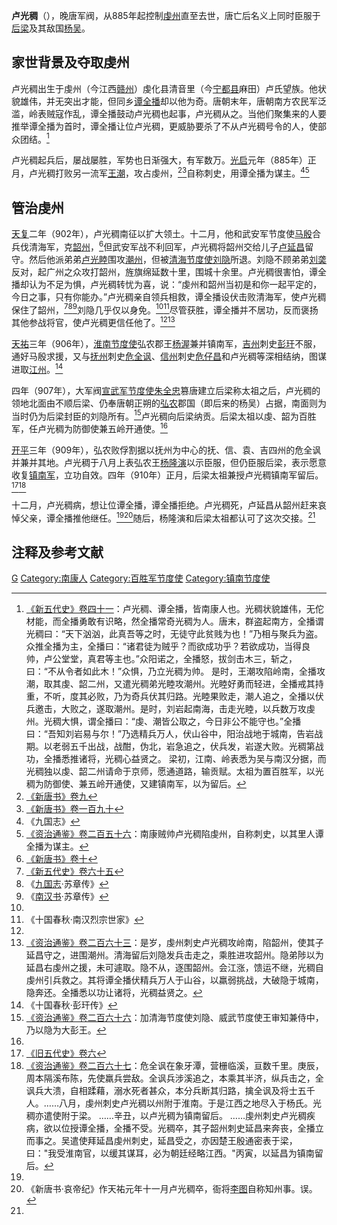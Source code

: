 {{Infobox Biography
| subject_name   = 盧光稠 
| image_name     = 
| image_size     = 
| image_caption  = 
| date_of_birth  = 840年
| place_of_birth = [[唐朝|唐朝]]
| date_of_death  = 911年
| place_of_death = [[後梁|後梁]][[虔州|虔州]]
| occupation     = 晚唐军阀
}}

'''卢光稠'''（{{bd|？||910年|catIdx=L}}），晚唐军阀，从885年起控制[[虔州|虔州]]直至去世，唐亡后名义上同时臣服于[[后梁|后梁]]及其敌国[[杨吴|杨吴]]。

== 家世背景及夺取虔州 ==
卢光稠出生于虔州（今江西[[赣州市|赣州]]）虔化县清音里（今[[宁都县|宁都县]]麻田）卢氏望族。他状貌雄伟，并无突出才能，但同乡[[谭全播|谭全播]]却以他为奇。唐朝末年，唐朝南方农民军泛滥，岭表贼寇作乱，谭全播鼓动卢光稠也起事，卢光稠从之。当他们聚集来的人要推举谭全播为首时，谭全播让位卢光稠，更威胁要杀了不从卢光稠号令的人，使部众团结。<ref name=NHFD41>[[s:新五代史/卷41|《新五代史》卷四十一]]：卢光稠、谭全播，皆南康人也。光稠状貌雄伟，无佗材能，而全播勇敢有识略，然全播常奇光稠为人。唐末，群盗起南方，全播谓光稠曰：“天下汹汹，此真吾等之时，无徒守此贫贱为也！”乃相与聚兵为盗。众推全播为主，全播曰：“诸君徒为贼乎？而欲成功乎？若欲成功，当得良帅，卢公堂堂，真君等主也。”众阳诺之，全播怒，拔剑击木三，斩之，曰：“不从令者如此木！”众惧，乃立光稠为帅。  是时，王潮攻陷岭南，全播攻潮，取其虔、韶二州，又遣光稠弟光睦攻潮州。光睦好勇而轻进，全播戒其持重，不听，度其必败，乃为奇兵伏其归路。光睦果败走，潮人追之，全播以伏兵邀击，大败之，遂取潮州。是时，刘岩起南海，击走光睦，以兵数万攻虔州。光稠大惧，谓全播曰：“虔、潮皆公取之，今日非公不能守也。”全播曰：“吾知刘岩易与尔！”乃选精兵万人，伏山谷中，阳治战地于城南，告岩战期。以老弱五千出战，战酣，伪北，岩急追之，伏兵发，岩遂大败。光稠第战功，全播悉推诸将，光稠心益贤之。  梁初，江南、岭表悉为吴与南汉分据，而光稠独以虔、韶二州请命于京师，愿通道路，输贡赋。太祖为置百胜军，以光稠为防御使、兼五岭开通使，又建镇南军，以为留后。</ref>

卢光稠起兵后，屡战屡胜，军势也日渐强大，有军数万。[[光启|光启]]元年（885年）正月，卢光稠打败另一流军[[王潮|王潮]]，攻占虔州，<ref>[[:s:新唐书/卷009|《新唐书》卷九]]</ref><ref name=NBT190>[[:s:新唐书/卷190|《新唐书》卷一百九十]]</ref>自称刺史，用谭全播为谋主。<ref name=h9k>《九国志》</ref><ref name=ZZTJ256>[[s:資治通鑑/卷256|《资治通鉴》卷二百五十六]]：南康贼帅卢光稠陷虔州，自称刺史，以其里人谭全播为谋主。</ref>

== 管治虔州 ==
[[天复_(唐朝)|天复]]二年（902年），卢光稠南征以扩大领土。十二月，他和武安军节度使[[马殷|马殷]]合兵伐清海军，克[[韶州|韶州]]，<ref name=NBT10>[[:s:新唐书/卷010|《新唐书》卷十]]</ref>但武安军战不利回军，卢光稠将韶州交给儿子[[卢延昌|卢延昌]]留守。然后他派弟弟[[卢光睦|卢光睦]]围攻[[潮州_(古代)|潮州]]，但被[[岭南节度使|清海节度使]][[刘隐|刘隐]]所退。刘隐不顾弟弟[[刘䶮|刘䶮]]反对，起广州之众攻打韶州，旌旗绵延数十里，围城十余里。卢光稠很害怕，谭全播却认为不足为惧，卢光稠转忧为喜，说：“虔州和韶州当初是和你一起平定的，今日之事，只有你能办。”卢光稠亲自领兵相救，谭全播设伏击败清海军，使卢光稠保住了韶州，<ref>[[:s:新五代史/卷65|《新五代史》卷六十五]]</ref><ref>《[[九国志|九国志]]·苏章传》</ref><ref>《[[南汉书|南汉书]]·苏章传》</ref>刘隐几乎仅以身免。<ref name=NBT190/><ref>《十国春秋·南汉烈宗世家》</ref>尽管获胜，谭全播并不居功，反而褒扬其他参战将官，使卢光稠更信任他了。<ref name=h9k/><ref name=ZZTJ263>[[s:資治通鑑/卷263|《资治通鉴》卷二百六十三]]：是岁，虔州刺史卢光稠攻岭南，陷韶州，使其子延昌守之，进围潮州。清海留后刘隐发兵击走之，乘胜进攻韶州。隐弟陟以为延昌右虔州之援，未可遽取。隐不从，逐围韶州。会江涨，馈运不继，光稠自虔州引兵救之。其将谭全播伏精兵万人于山谷，以羸弱挑战，大破隐于城南，隐奔还。全播悉以功让诸将，光稠益贤之。</ref>

[[天祐_(唐朝)|天祐]]三年（906年），[[淮南节度使|淮南节度使]]弘农郡王[[杨渥|杨渥]]兼并镇南军，[[吉州_(隋朝)|吉州]]刺史[[彭玕|彭玕]]不服，通好马殷求援，又与[[抚州_(隋朝)|抚州]]刺史[[危全讽|危全讽]]、[[信州_(南梁)|信州]]刺史[[危仔昌|危仔昌]]和卢光稠等深相结纳，图谋进取[[江州_(西晉)|江州]]。<ref>《十国春秋·彭玕传》</ref>

四年（907年），大军阀[[宣武军节度使|宣武军节度使]][[朱温|朱全忠]]篡唐建立后梁称太祖之后，卢光稠的领地北面由不顺后梁、仍奉唐朝正朔的[[弘农|弘农]]郡国（即后来的杨吴）占据，南面则为当时仍为后梁封臣的刘隐所有。<ref name=ZZTJ266>[[s:資治通鑑/卷266|《资治通鉴》卷二百六十六]]：加清海节度使刘隐、威武节度使王审知兼侍中，乃以隐为大彭王。</ref>卢光稠向后梁纳贡。后梁太祖以虔、韶为百胜军，任卢光稠为防御使兼五岭开通使。<ref name=NHFD41/>

[[開平_(年號)|开平]]三年（909年），弘农败俘割据以抚州为中心的抚、信、袁、吉四州的危全讽并兼并其地。卢光稠于八月上表弘农王[[杨隆演|杨隆演]]以示臣服，但仍臣服后梁，表示愿意收复[[江西观察使|镇南军]]，立功自效。四年（910年）正月，后梁太祖兼授卢光稠镇南军留后。<ref>[[:s:旧五代史/卷006|《旧五代史》卷六]]</ref><ref name=ZZTJ267>[[s:資治通鑑/卷267|《资治通鉴》卷二百六十七]]：危全讽在象牙潭，营栅临溪，亘数千里。庚辰，周本隔溪布陈，先使羸兵尝敌。全讽兵涉溪追之，本乘其半济，纵兵击之，全讽兵大溃，自相蹂藉，溺水死者甚众，本分兵断其归路，擒全讽及将士五千人。……八月，虔州刺史卢光稠以州附于淮南。于是江西之地尽入于杨氏。光稠亦遣使附于梁。  ……辛丑，以卢光稠为镇南留后。  ……虔州刺史卢光稠疾病，欲以位授谭全播，全播不受。光稠卒，其子韶州刺史延昌来奔丧，全播立而事之。吴遣使拜延昌虔州刺史，延昌受之，亦因楚王殷通密表于梁，曰："我受淮南官，以缓其谋耳，必为朝廷经略江西。"丙寅，以延昌为镇南留后。</ref>

十二月，卢光稠病，想让位谭全播，谭全播拒绝。卢光稠死，卢延昌从韶州赶来哀悼父亲，谭全播推他继任。<ref name=NBT10/><ref>《新唐书·哀帝纪》作天祐元年十一月卢光稠卒，衙将[[李图|李图]]自称知州事。误。</ref>随后，杨隆演和后梁太祖都认可了这次交接。<ref name=ZZTJ267/>

== 注释及参考文献 ==
{{reflist|2}}

{{DEFAULTSORT:L}}
[[Category:卢姓|G]]
[[Category:南康人|Category:南康人]]
[[Category:百胜军节度使|Category:百胜军节度使]]
[[Category:镇南节度使|Category:镇南节度使]]